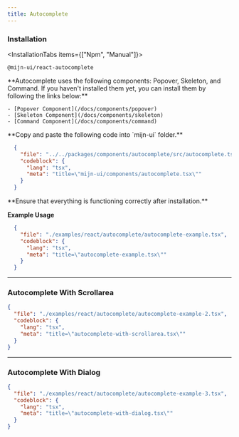 ```yaml
---
title: Autocomplete
---
```



<ComponentPreview>
  <AutocompleteExample />
</ComponentPreview>

### Installation

<InstallationTabs items={["Npm", "Manual"]}>
  <InstallationTabsContent value="Npm">
  ```package-install
  @mijn-ui/react-autocomplete
  ```
  </InstallationTabsContent>
  
  <InstallationTabsContent value="Manual">
  <Steps>
  <Step>
    **Autocomplete uses the following components: Popover, Skeleton, and Command. If you haven't installed them yet, you can install them by following the links below:**

    - [Popover Component](/docs/components/popover)
    - [Skeleton Component](/docs/components/skeleton)
    - [Command Component](/docs/components/command)

  </Step>
  <Step>
  **Copy and paste the following code into `mijn-ui` folder.**

  ```json doc-gen:file
    {
      "file": "../../packages/components/autocomplete/src/autocomplete.tsx",
      "codeblock": {
        "lang": "tsx",
        "meta": "title=\"mijn-ui/components/autocomplete.tsx\""
      }
    }
  ``` 
  </Step>
  
  <Step>
  **Ensure that everything is functioning correctly after installation.**
  </Step>
</Steps>
</InstallationTabsContent>
</InstallationTabs>

**Example Usage**

```json doc-gen:file
  {
    "file": "./examples/react/autocomplete/autocomplete-example.tsx",
    "codeblock": {
      "lang": "tsx",
      "meta": "title=\"autocomplete-example.tsx\""
    }
  }
```

---

### Autocomplete With Scrollarea

<ComponentPreview>
  <AutocompleteWithScrollArea />
</ComponentPreview>

```json doc-gen:file
{
  "file": "./examples/react/autocomplete/autocomplete-example-2.tsx",
  "codeblock": {
    "lang": "tsx",
    "meta": "title=\"autocomplete-with-scrollarea.tsx\""
  }
}
```

---

### Autocomplete With Dialog

<ComponentPreview>
  <AutocompleteWithDialog />
</ComponentPreview>

```json doc-gen:file
{
  "file": "./examples/react/autocomplete/autocomplete-example-3.tsx",
  "codeblock": {
    "lang": "tsx",
    "meta": "title=\"autocomplete-with-dialog.tsx\""
  }
}
```
